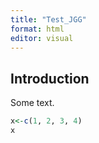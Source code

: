 ```yaml
---
title: "Test_JGG"
format: html
editor: visual
---
```


## Introduction

Some text.

```r
x<-c(1, 2, 3, 4)
x
```








